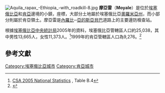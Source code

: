 [[File:Aquila_rapax_-Ethiopia_-with_roadkill-8.jpg|thumb]]
'''摩亞雷'''（'''Moyale'''）是位於[[埃塞俄比亞|埃塞俄比亞]]和[[肯亞|肯亞]]邊境的小鎮，座標{{Coord|3|32|N|39|3|E}}，大部分土地屬於埃塞俄比亞[[奧羅米亞州|奧羅米亞州]]，而小部分則屬於肯亞領土。摩亞雷是[[內羅比|內羅比]]─[[亞的斯亞貝巴|亞的斯亞貝巴]]道路上的主要邊防檢查站。

根據[[埃塞俄比亞中央統計局|埃塞俄比亞中央統計局]]2005年的資料，埃塞俄比亞管轄區人口約25,038，其中男性13,665人，女性11,373人。<ref>[http://www.csa.gov.et/text_files/2005_national_statistics.htm CSA 2005 National Statistics] {{webarchive|url=https://web.archive.org/web/20061123121716/http://www.csa.gov.et/text_files/2005_national_statistics.htm |date=2006-11-23 }}, Table B.4</ref>1999年的肯亞管轄區人口為9,276。<ref>{{cite web |url=http://www.ilri.cgiar.org/html/Urban%20Poverty%20all%20Kenya%20Province%20through%20Location%20Final.xls |title=存档副本 |accessdate=2007-11-27  |deadurl=yes |archiveurl=https://web.archive.org/web/20060928153031/http://www.ilri.cgiar.org/html/Urban%20Poverty%20all%20Kenya%20Province%20through%20Location%20Final.xls |archivedate=2006-09-28 }}</ref>

==參考文獻==
{{Reflist}}

{{coord|display=title}}
[[Category:埃塞俄比亞城市|Category:埃塞俄比亞城市]]
[[Category:肯亞城市|Category:肯亞城市]]
{{ethiopia-geo-stub}}
{{kenya-geo-stub}}
